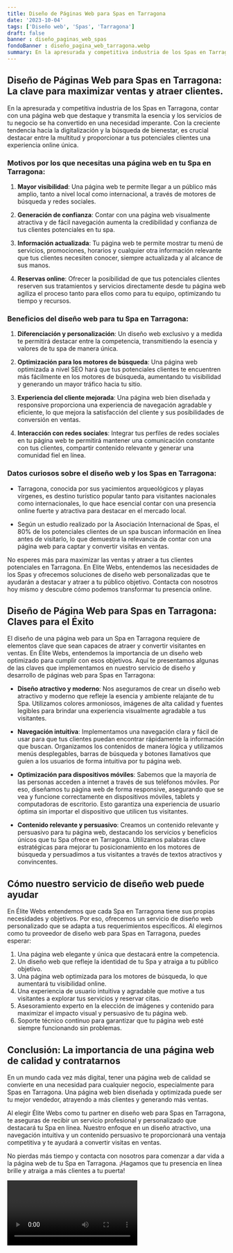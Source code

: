 ```yaml
---
title: Diseño de Páginas Web para Spas en Tarragona
date: '2023-10-04'
tags: ['Diseño web', 'Spas', 'Tarragona']
draft: false
banner : diseño_paginas_web_spas
fondoBanner : diseño_pagina_web_tarragona.webp
summary: En la apresurada y competitiva industria de los Spas en Tarragona, contar con una página web que destaque y transmita la esencia y los servicios de tu negocio se ha convertido en una necesidad imperante. Con la creciente tendencia hacia la digitalización y la búsqueda de bienestar, es crucial destacar entre la multitud y proporcionar a tus potenciales clientes una experiencia online única.
---
```


## Diseño de Páginas Web para Spas en Tarragona: La clave para maximizar ventas y atraer clientes.

En la apresurada y competitiva industria de los Spas en Tarragona, contar con una página web que destaque y transmita la esencia y los servicios de tu negocio se ha convertido en una necesidad imperante. Con la creciente tendencia hacia la digitalización y la búsqueda de bienestar, es crucial destacar entre la multitud y proporcionar a tus potenciales clientes una experiencia online única.

### Motivos por los que necesitas una página web en tu Spa en Tarragona:

1. **Mayor visibilidad**: Una página web te permite llegar a un público más amplio, tanto a nivel local como internacional, a través de motores de búsqueda y redes sociales.

2. **Generación de confianza**: Contar con una página web visualmente atractiva y de fácil navegación aumenta la credibilidad y confianza de tus clientes potenciales en tu spa.

3. **Información actualizada**: Tu página web te permite mostrar tu menú de servicios, promociones, horarios y cualquier otra información relevante que tus clientes necesiten conocer, siempre actualizada y al alcance de sus manos.

4. **Reservas online**: Ofrecer la posibilidad de que tus potenciales clientes reserven sus tratamientos y servicios directamente desde tu página web agiliza el proceso tanto para ellos como para tu equipo, optimizando tu tiempo y recursos.

### Beneficios del diseño web para tu Spa en Tarragona:

1. **Diferenciación y personalización**: Un diseño web exclusivo y a medida te permitirá destacar entre la competencia, transmitiendo la esencia y valores de tu spa de manera única.

2. **Optimización para los motores de búsqueda**: Una página web optimizada a nivel SEO hará que tus potenciales clientes te encuentren más fácilmente en los motores de búsqueda, aumentando tu visibilidad y generando un mayor tráfico hacia tu sitio.

3. **Experiencia del cliente mejorada**: Una página web bien diseñada y responsive proporciona una experiencia de navegación agradable y eficiente, lo que mejora la satisfacción del cliente y sus posibilidades de conversión en ventas.

4. **Interacción con redes sociales**: Integrar tus perfiles de redes sociales en tu página web te permitirá mantener una comunicación constante con tus clientes, compartir contenido relevante y generar una comunidad fiel en línea.

### Datos curiosos sobre el diseño web y los Spas en Tarragona:

- Tarragona, conocida por sus yacimientos arqueológicos y playas vírgenes, es destino turístico popular tanto para visitantes nacionales como internacionales, lo que hace esencial contar con una presencia online fuerte y atractiva para destacar en el mercado local.

- Según un estudio realizado por la Asociación Internacional de Spas, el 80% de los potenciales clientes de un spa buscan información en línea antes de visitarlo, lo que demuestra la relevancia de contar con una página web para captar y convertir visitas en ventas.

No esperes más para maximizar las ventas y atraer a tus clientes potenciales en Tarragona. En Elite Webs, entendemos las necesidades de los Spas y ofrecemos soluciones de diseño web personalizadas que te ayudarán a destacar y atraer a tu público objetivo. Contacta con nosotros hoy mismo y descubre cómo podemos transformar tu presencia online.

<GifSeo />

<Cta />

## Diseño de Página Web para Spas en Tarragona: Claves para el Éxito

El diseño de una página web para un Spa en Tarragona requiere de elementos clave que sean capaces de atraer y convertir visitantes en ventas. En Élite Webs, entendemos la importancia de un diseño web optimizado para cumplir con esos objetivos. Aquí te presentamos algunas de las claves que implementamos en nuestro servicio de diseño y desarrollo de páginas web para Spas en Tarragona:

- **Diseño atractivo y moderno**: Nos aseguramos de crear un diseño web atractivo y moderno que refleje la esencia y ambiente relajante de tu Spa. Utilizamos colores armoniosos, imágenes de alta calidad y fuentes legibles para brindar una experiencia visualmente agradable a tus visitantes.

- **Navegación intuitiva**: Implementamos una navegación clara y fácil de usar para que tus clientes puedan encontrar rápidamente la información que buscan. Organizamos los contenidos de manera lógica y utilizamos menús desplegables, barras de búsqueda y botones llamativos que guíen a los usuarios de forma intuitiva por tu página web.

- **Optimización para dispositivos móviles**: Sabemos que la mayoría de las personas acceden a internet a través de sus teléfonos móviles. Por eso, diseñamos tu página web de forma responsive, asegurando que se vea y funcione correctamente en dispositivos móviles, tablets y computadoras de escritorio. Esto garantiza una experiencia de usuario óptima sin importar el dispositivo que utilicen tus visitantes.

- **Contenido relevante y persuasivo**: Creamos un contenido relevante y persuasivo para tu página web, destacando los servicios y beneficios únicos que tu Spa ofrece en Tarragona. Utilizamos palabras clave estratégicas para mejorar tu posicionamiento en los motores de búsqueda y persuadimos a tus visitantes a través de textos atractivos y convincentes.

## Cómo nuestro servicio de diseño web puede ayudar

En Élite Webs entendemos que cada Spa en Tarragona tiene sus propias necesidades y objetivos. Por eso, ofrecemos un servicio de diseño web personalizado que se adapta a tus requerimientos específicos. Al elegirnos como tu proveedor de diseño web para Spas en Tarragona, puedes esperar:

1. Una página web elegante y única que destacará entre la competencia.
2. Un diseño web que refleje la identidad de tu Spa y atraiga a tu público objetivo.
3. Una página web optimizada para los motores de búsqueda, lo que aumentará tu visibilidad online.
4. Una experiencia de usuario intuitiva y agradable que motive a tus visitantes a explorar tus servicios y reservar citas.
5. Asesoramiento experto en la elección de imágenes y contenido para maximizar el impacto visual y persuasivo de tu página web.
6. Soporte técnico continuo para garantizar que tu página web esté siempre funcionando sin problemas.

## Conclusión: La importancia de una página web de calidad y contratarnos

En un mundo cada vez más digital, tener una página web de calidad se convierte en una necesidad para cualquier negocio, especialmente para Spas en Tarragona. Una página web bien diseñada y optimizada puede ser tu mejor vendedor, atrayendo a más clientes y generando más ventas.

Al elegir Élite Webs como tu partner en diseño web para Spas en Tarragona, te aseguras de recibir un servicio profesional y personalizado que destacará tu Spa en línea. Nuestro enfoque en un diseño atractivo, una navegación intuitiva y un contenido persuasivo te proporcionará una ventaja competitiva y te ayudará a convertir visitas en ventas.

No pierdas más tiempo y contacta con nosotros para comenzar a dar vida a la página web de tu Spa en Tarragona. ¡Hagamos que tu presencia en línea brille y atraiga a más clientes a tu puerta!

<Video />

<CtaBot job='Spas' city='Tarragona'/>

<Gmaps query='Tarragona+españa+maps' />